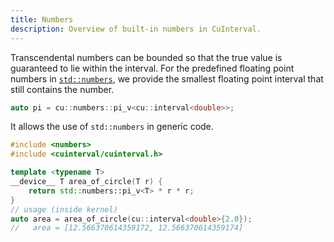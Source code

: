 ```yaml
---
title: Numbers
description: Overview of built-in numbers in CuInterval.
---
```


Transcendental numbers can be bounded so that the true value is guaranteed to lie within the interval. 
For the predefined floating point numbers in [`std::numbers`](https://en.cppreference.com/w/cpp/symbol_index/numbers), we provide the smallest floating point interval that still contains the number.

```cpp
auto pi = cu::numbers::pi_v<cu::interval<double>>;
```

It allows the use of `std::numbers` in generic code.
```cpp
#include <numbers>
#include <cuinterval/cuinterval.h>

template <typename T>
__device__ T area_of_circle(T r) {
    return std::numbers::pi_v<T> * r * r;
}
// usage (inside kernel)
auto area = area_of_circle(cu::interval<double>{2.0});
//   area = [12.566370614359172, 12.566370614359174]
```